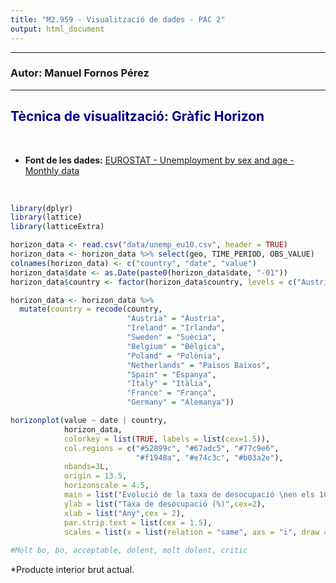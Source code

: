 ```yaml
---
title: "M2.959 - Visualització de dades - PAC 2"
output: html_document
---
```


---

### **Autor:** Manuel Fornos Pérez

--- 

## <font color="darkblue">Tècnica de visualització: Gràfic Horizon</font>

<br>

* **Font de les dades:** [EUROSTAT - Unemployment by sex and age - Monthly data](https://ec.europa.eu/eurostat/databrowser/view/une_rt_m__custom_16037587/default/line?lang=en)


<br>

```r
library(dplyr)
library(lattice)
library(latticeExtra)
```

```r
horizon_data <- read.csv("data/unemp_eu10.csv", header = TRUE)
horizon_data <- horizon_data %>% select(geo, TIME_PERIOD, OBS_VALUE)
colnames(horizon_data) <- c("country", "date", "value")
horizon_data$date <- as.Date(paste0(horizon_data$date, "-01"))
horizon_data$country <- factor(horizon_data$country, levels = c("Austria", "Ireland", "Sweden", "Belgium", "Poland", "Netherlands", "Spain", "Italy", "France", "Germany"))
```

```r
horizon_data <- horizon_data %>% 
  mutate(country = recode(country,
                          "Austria" = "Àustria",
                          "Ireland" = "Irlanda",
                          "Sweden" = "Suècia",
                          "Belgium" = "Bèlgica",
                          "Poland" = "Polònia",
                          "Netherlands" = "Països Baixos",
                          "Spain" = "Espanya",
                          "Italy" = "Itàlia",
                          "France" = "França",
                          "Germany" = "Alemanya"))
```

```r

horizonplot(value ~ date | country,
            horizon_data,
            colorkey = list(TRUE, labels = list(cex=1.5)),
            col.regions = c("#52899c", "#67adc5", "#77c9e6",
                            "#f1948a", "#e74c3c", "#b03a2e"),
            nbands=3L,
            origin = 13.5, 
            horizonscale = 4.5,
            main = list("Evolució de la taxa de desocupació \nen els 10 principals països de la UE segons el seu PIB* (2000-2025)",cex=2.5),
            ylab = list("Taxa de desocupació (%)",cex=2),
            xlab = list("Any",cex = 2),
            par.strip.text = list(cex = 1.5),
            scales = list(x = list(relation = "same", axs = "i", draw = TRUE, tick.number = 10, cex=1.7))) 
              
#Molt bo, bo, acceptable, dolent, molt dolent, critic
```

*Producte interior brut actual.